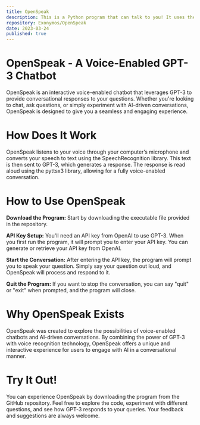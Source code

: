 ```yaml
---
title: OpenSpeak
description: This is a Python program that can talk to you! It uses the GPT-3 technology to generate responses to your questions.
repository: Exonymos/OpenSpeak
date: 2023-03-24
published: true
---
```



# OpenSpeak - A Voice-Enabled GPT-3 Chatbot
OpenSpeak is an interactive voice-enabled chatbot that leverages GPT-3 to provide conversational responses to your questions. Whether you're looking to chat, ask questions, or simply experiment with AI-driven conversations, OpenSpeak is designed to give you a seamless and engaging experience.

# How Does It Work
OpenSpeak listens to your voice through your computer’s microphone and converts your speech to text using the SpeechRecognition library. This text is then sent to GPT-3, which generates a response. The response is read aloud using the pyttsx3 library, allowing for a fully voice-enabled conversation.

# How to Use OpenSpeak
**Download the Program:** Start by downloading the executable file provided in the repository.

**API Key Setup:** You'll need an API key from OpenAI to use GPT-3. When you first run the program, it will prompt you to enter your API key. You can generate or retrieve your API key from OpenAI.

**Start the Conversation:** After entering the API key, the program will prompt you to speak your question. Simply say your question out loud, and OpenSpeak will process and respond to it.

**Quit the Program:** If you want to stop the conversation, you can say "quit" or "exit" when prompted, and the program will close.

# Why OpenSpeak Exists
OpenSpeak was created to explore the possibilities of voice-enabled chatbots and AI-driven conversations. By combining the power of GPT-3 with voice recognition technology, OpenSpeak offers a unique and interactive experience for users to engage with AI in a conversational manner.

# Try It Out!
You can experience OpenSpeak by downloading the program from the GitHub repository. Feel free to explore the code, experiment with different questions, and see how GPT-3 responds to your queries. Your feedback and suggestions are always welcome.

